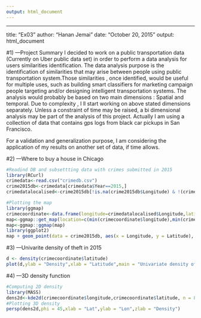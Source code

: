 ```yaml
---
output: html_document
---
```

---
title: "Ex03"
author: "Hanan Jemai"
date: "October 20, 2015"
output: html_document

#1) ---Project Summary
I decided to work on a public transportation data (Currently on Uber public data set) in order to perform a data analysis for users similarities identification.
The data analysis purpose is the identification of similarities that may arise between people using public transportation system.Those similarities , once identified, would be useful for multiple uses, such as building smart classifiers for marketing campaign people targeting and/or designing intelligent transportation systems.
The analysis would probably be based on two main dimensions : Spatial and temporal.
Due to complexity , I ll start working on above stated dimensions separately.
Unless a constraint of time may be raised, a bi dimensional analysis may be part of the analysis of this project.
Actually I am using a collection of data that contains gps logs from black car pickups in San Francisco.

For a validation and generalization purpose, I am considering the application of my results on another set of data, if time allows.

#2) ---Where to buy a house in Chicago

```r
#Readind DB and subsettting data with crimes submitted in 2015
library(RCurl)
crimedata<-read.csv("crimedb.csv")
crime2015db<-crimedata[crimedata$Year==2015,]
crimedatalocalised<-crime2015db[!is.na(crime2015db$Longitude) & !(crime2015db$Longitude < -180 || crime2015db$Longitude > 180),]
```

```r
#Plotting the map
library(ggmap)
crimecoordinate<-data.frame(longitude=crimedatalocalised$Longitude,latitude=crimedatalocalised$Latitude)
map<-ggmap::get_map(location=c(min(crimecoordinate$longitude),min(crimecoordinate$latitude),max(crimecoordinate$longitude),max(crimecoordinate$latitude)),maptype="roadmap")
map<-ggmap::ggmap(map)
library(ggplot2)
map + geom_point(data = crime2015db, aes(x = Longitude, y = Latitude), color="red", size=0.6, alpha = 0.1)
```

#3) ---Univarite density of theft in 2015
```r
d <- density(crimecoordinate$latitude) 
plot(d,ylab = "Density",xlab = "Latitude",main = "Univariate density of thefts in 2015")
```

#4) ---3D  density function

```r
#Computing 2D density
library(MASS)
dens2d<-kde2d(crimecoordinate$longitude,crimecoordinate$latitude, n = 80)
#Plotting 3D density
persp(dens2d,phi = 45,xlab = "Lat",ylab = "Lon",zlab = "Density")
```

